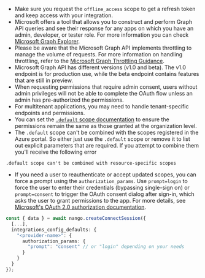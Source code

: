 -   Make sure you request the `offline_access` scope to get a refresh token and keep access with your integration.
-   Microsoft offers a tool that allows you to construct and perform Graph API queries and see their response for any apps on which you have an admin, developer, or tester role. For more information you can check [Microsoft Graph Explorer](https://developer.microsoft.com/en-us/graph/graph-explorer).
-   Please be aware that the Microsoft Graph API implements throttling to manage the volume of requests. For more information on handling throttling, refer to the [Microsoft Graph Throttling Guidance](https://learn.microsoft.com/en-us/graph/throttling).
-   Microsoft Graph API has different versions (v1.0 and beta). The v1.0 endpoint is for production use, while the beta endpoint contains features that are still in preview.
-   When requesting permissions that require admin consent, users without admin privileges will not be able to complete the OAuth flow unless an admin has pre-authorized the permissions.
-   For multitenant applications, you may need to handle tenant-specific endpoints and permissions.
-   You can set the [`.default` scope documentation](https://learn.microsoft.com/en-us/entra/identity-platform/scopes-oidc#default-when-the-user-gives-consent) to ensure the permissions remain the same as those granted at the organization level.
-   The `.default` scope can't be combined with the scopes registered in the Azure portal. So either just use the `.default` scope or remove it to list out explicit parameters that are required. If you attempt to combine them you'll receive the following error
```
.default scope can't be combined with resource-specific scopes
```
-   If you need a user to reauthenticate or accept updated scopes, you can force a prompt using the `authorization_params`. Use `prompt=login` to force the user to enter their credentials (bypassing single-sign on) or `prompt=consent` to trigger the OAuth consent dialog after sign-in, which asks the user to grant permissions to the app. For more details, see [Microsoft's OAuth 2.0 authorization documentation](https://learn.microsoft.com/en-us/entra/identity-platform/v2-oauth2-auth-code-flow#request-an-authorization-code).

```typescript
const { data } = await nango.createConnectSession({
  [...],
  integrations_config_defaults: {
    "<provider-name>": {
      authorization_params: {
        "prompt": "consent" // or "login" depending on your needs
      }
    }
  }
});
```
